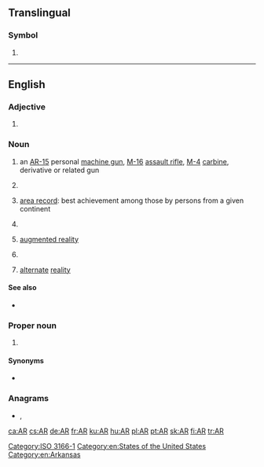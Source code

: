 {{also|Appendix:Variations of "ar"}}
==Translingual==
{{wikipedia}}

===Symbol===
{{head|mul|symbol}}

# {{non-gloss definition|The [[ISO]] 3166-1 two-letter (alpha-2) code for [[Argentina]].}}

[[Category:ISO 3166-1]]

----

==English==

===Adjective===
{{en-adj|-}}

# {{label|en|statistics}} {{initialism of|autoregressive|lang=en}}

===Noun===
{{en-noun|~}}

# {{label|en|countable|plural '''[[ARs]]'''}} an [[AR-15]] personal [[machine gun]], [[M-16]] [[assault rifle]], [[M-4]] [[carbine]], derivative or related gun
# {{label|en|accounting|uncountable|or|plurale tantum}} {{initialism of|accounts receivable|lang=en}}
# {{label|en|sports|countable|plural '''[[ARs]]'''}} [[area record]]: best achievement among those by persons from a given continent
# {{initialism of|[[armed]] [[robbery]]|lang=en}}
# {{label|en|computing|chiefly|uncountable}} [[augmented reality]]
# {{label|en|countable|plural '''[[ARs]]'''}} {{initialism of|aspect ratio|lang=en}}
# {{lb|en|fan fiction}} [[alternate]] [[reality]]

====See also====
* {{sense|gun}} {{l|en|AK}}

===Proper noun===
{{en-proper noun}}

# {{form of|Postal abbreviation|Arkansas|lang=en}}

====Synonyms====
* {{sense|Arkansas}} {{l|en|Ark.}} {{qualifier|standard, not postal, abbreviation}}

===Anagrams===
* {{l|en|RA}}, {{l|en|Ra}}

[[Category:en:States of the United States]]
[[Category:en:Arkansas]]

[[ca:AR]]
[[cs:AR]]
[[de:AR]]
[[fr:AR]]
[[ku:AR]]
[[hu:AR]]
[[pl:AR]]
[[pt:AR]]
[[sk:AR]]
[[fi:AR]]
[[tr:AR]]